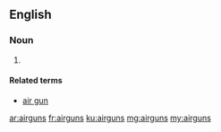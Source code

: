 ==English==

===Noun===
{{head|en}}

# {{plural of|airgun}}

====Related terms====
* [[air gun]]

[[ar:airguns]]
[[fr:airguns]]
[[ku:airguns]]
[[mg:airguns]]
[[my:airguns]]